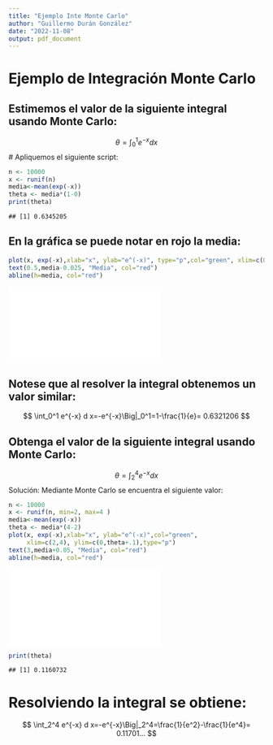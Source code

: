 ```yaml
---
title: "Ejemplo Inte Monte Carlo"
author: "Guillermo Durán González"
date: "2022-11-08"
output: pdf_document
---
```




# Ejemplo de Integración Monte Carlo

## Estimemos el valor de la siguiente integral usando Monte Carlo:

$$
\theta=\int_0^1 e^{-x} d x
$$
# Apliquemos el siguiente script:


```r
n <- 10000
x <- runif(n)
media<-mean(exp(-x))
theta <- media*(1-0)
print(theta)
```

```
## [1] 0.6345205
```
## En la gráfica se puede notar en rojo la media:


```r
plot(x, exp(-x),xlab="x", ylab="e^(-x)", type="p",col="green", xlim=c(0,1))
text(0.5,media-0.025, "Media", col="red") 
abline(h=media, col="red")
```

![](Ejemplo-Integración-Monte-Carlo_files/figure-latex/remedy003-1.pdf)<!-- --> 


## Notese que al resolver la integral obtenemos un valor similar:

$$
\int_0^1 e^{-x} d x=-e^{-x}\Big|_0^1=1-\frac{1}{e}= 0.6321206
$$

\newpage

## Obtenga el valor de la siguiente integral usando Monte Carlo:

$$
\theta=\int_2^4 e^{-x} d x
$$
Solución: Mediante Monte Carlo se encuentra el siguiente valor:


```r
n <- 10000
x <- runif(n, min=2, max=4 )
media<-mean(exp(-x))
theta <- media*(4-2)
plot(x, exp(-x),xlab="x", ylab="e^(-x)",col="green", 
     xlim=c(2,4), ylim=c(0,theta+.1),type="p")
text(3,media+0.05, "Media", col="red")
abline(h=media, col="red")
```

![](Ejemplo-Integración-Monte-Carlo_files/figure-latex/remedy002-1.pdf)<!-- --> 

```r
print(theta)
```

```
## [1] 0.1160732
```
# Resolviendo la integral se obtiene:

$$
\int_2^4 e^{-x} d x=-e^{-x}\Big|_2^4=\frac{1}{e^2}-\frac{1}{e^4}= 0.11701...
$$
